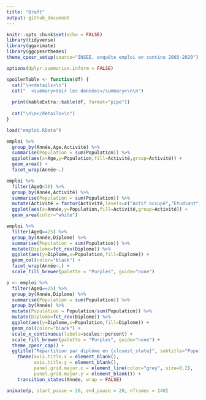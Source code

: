 ```yaml
---
title: "Draft"
output: github_document
---
```


```r
knitr::opts_chunk$set(echo = FALSE)
library(tidyverse)
library(gganimate)
library(ggcpesrthemes)
theme_cpesr_setup(source="INSEE, enquête emploi en continu 2003-2020")

options(dplyr.summarise.inform = FALSE)

spoilerTable <- function(df) {
  cat("\n<details>\n")
  cat("  <summary>Voir les données</summary>\n\n")
  
  print(kableExtra::kable(df, format="pipe"))
  
  cat("\n\n</details>\n")
}

load("emploi.RData")
```


```r
emploi %>%
  group_by(Année,Age,Activité) %>%
  summarise(Population = sum(Population)) %>%
  ggplot(aes(x=Age,y=Population,fill=Activité,group=Activité)) +
  geom_area() +
  facet_wrap(Année~.) 
```


```r
emploi %>%
  filter(AgeQ<30) %>%
  group_by(Année,Activité) %>%
  summarise(Population = sum(Population)) %>%
  mutate(Activité = factor(Activité,levels=c("Actif occupé","Etudiant","Chômeur ou inactif"))) %>%
  ggplot(aes(x=Année,y=Population,fill=Activité,group=Activité)) +
  geom_area(color="white") 
```


```r
emploi %>%
  filter(AgeQ==25) %>%
  group_by(Année,Diplome) %>%
  summarise(Population = sum(Population)) %>%
  mutate(Diplome=fct_rev(Diplome)) %>%
  ggplot(aes(y=Diplome,x=Population,fill=Diplome)) +
  geom_col(color="black") +
  facet_wrap(Année~.) +
  scale_fill_brewer(palette = "Purples", guide="none")
```


```r
p <- emploi %>%
  filter(AgeQ==25) %>%
  group_by(Année,Diplome) %>%
  summarise(Population = sum(Population)) %>%
  group_by(Année) %>%
  mutate(Population = Population/sum(Population)) %>%
  mutate(Diplome=fct_rev(Diplome)) %>%
  ggplot(aes(y=Diplome,x=Population,fill=Diplome)) +
  geom_col(color="black") +
  scale_x_continuous(labels=scales::percent) +
  scale_fill_brewer(palette = "Purples", guide="none") +
  theme_cpesr_cap() +
  ggtitle("Répartition par diplôme en {closest_state}", subtitle="Population française entre 25 à 29 ans") +
    theme(axis.title.x = element_blank(),
          axis.title.y = element_blank(),
          panel.grid.major.x = element_line(color="grey", size=0.2),
          panel.grid.major.y = element_blank()) +
    transition_states(Année, wrap = FALSE) 

animate(p, start_pause = 20, end_pause = 20, nframes = 140)
```